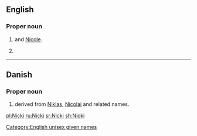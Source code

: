 ==English==

===Proper noun===
{{en-proper noun}}

# {{given name|female|diminutive=Nicola}} and [[Nicole]].
# {{given name|male}}

[[Category:English unisex given names]]

----

==Danish==

===Proper noun===
{{head|da|proper noun}}

# {{given name|male|lang=da}} derived from [[Niklas]], [[Nicolai]] and related names.

[[pl:Nicki]]
[[ru:Nicki]]
[[sr:Nicki]]
[[sh:Nicki]]